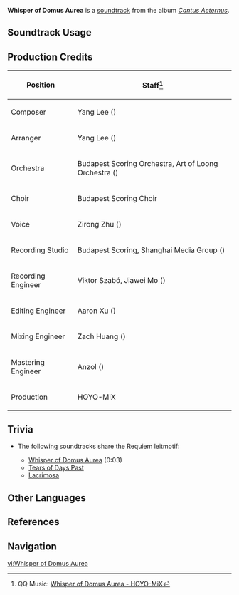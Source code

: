 {{Soundtrack Infobox
|image          = Cantus Aeternus.png
|album          = Cantus Aeternus
|disc           = 2
|number         = 28
|featured       =
|featured2      =
|featured3      =
|featured_disc  =
|featured_disc2 =
|featured_disc3 =
|youtube_id     = kSFPu_UJYtk
|spotify_id     = 0nJ004h46ilZMEy5jADuGv
|previous       = Glory and Decay
|next           = Tears of Days Past
}}
'''Whisper of Domus Aurea''' is a [[soundtrack]] from the album ''[[Cantus Aeternus]]''.

==Soundtrack Usage==
{{Soundtrack Usage
|location          = 
|quest             = Fortune Plango Vulnera//playing harp
|domain            = 
|eventgameplay     = 
|special_displayed = 
|special           = 
|teapot            = 
|mediaoriginal     =
}}
<!--
==Other Arrangements==
{{Files by Category Gallery|Media Using an Unreleased Arrangement of {{subst:#titleparts:{{subst:PAGENAME}}}} Soundtrack}}
-->
==Production Credits==
{| class="wikitable sortable"
|-
! Position
! Staff<ref>QQ Music: [https://y.qq.com/n/ryqq/songDetail/001ne59l3QQgsn {{zh|金宫的絮语}} Whisper of Domus Aurea - HOYO-MiX]</ref>
|-
! Composer
| Yang Lee ({{zh|李洋}})
|-
! Arranger
| Yang Lee ({{zh|李洋}})
|-
! Orchestra
| Budapest Scoring Orchestra, Art of Loong Orchestra ({{zh|龙之艺交响乐团}})
|-
! Choir
| Budapest Scoring Choir
|-
! Voice
| Zirong Zhu ({{zh|朱梓溶}})
|-
! Recording Studio
| Budapest Scoring, Shanghai Media Group ({{zh|上海广播大厦}})
|-
! Recording Engineer
| Viktor Szabó, Jiawei Mo ({{zh|莫家伟}})
|-
! Editing Engineer
| Aaron Xu ({{zh|徐威}})
|-
! Mixing Engineer
| Zach Huang ({{zh|黄巍}})
|-
! Mastering Engineer
| Anzol ({{zh|鸦雀有声}})
|-
! Production
| HOYO-MiX
|}

==Trivia==
* <section begin="RequiemLeitmotif" />The following soundtracks share the Requiem leitmotif:
** [[Whisper of Domus Aurea]] (0:03)
** [[Tears of Days Past]]<section end="RequiemLeitmotif" />
** [[Lacrimosa]]

==Other Languages==
{{Other Languages|default_hidden=1
|en       = Whisper of Domus Aurea
|zhs      = 
|zhs_rm   = 
|zht      = 
|zht_rm   = 
|zh_tl    = 
|ja       = 
|ja_rm    = 
|ja_tl    = 
}}

==References==
{{Reflist}}

==Navigation==
{{Soundtrack Navbox|Cantus Aeternus}}

[[vi:Whisper of Domus Aurea]]
